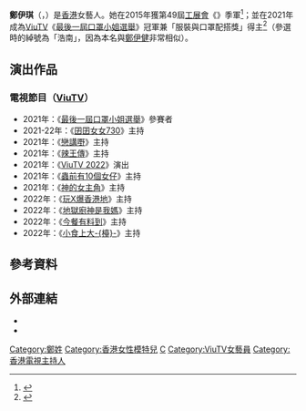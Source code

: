 {{not|鄭伊健|方伊琪|陳浩南}} 
{{藝人 
| 姓名 = 鄭伊琪 
| 類型 = 女藝人 
| 圖片 = 
| 圖片尺寸 = 
| 圖片簡介 = 
| 本名 = 
| 羅馬拼音 = Cheng Yi Ki 
| 英文名 = Wayii Cheng 
| 綽號 = 浩南 
| 國籍 = {{CNHK}} 
| 民族 = 
| 籍貫 = 
| 出生日期 = {{birth date and age|1993|6|25}} 
| 出生地點 = {{BHKG}} 
| 職業 = 模特兒 
| 語言 = 粵語、英文、普通話 
| 教育程度 = 
| 出身地 = {{HKG}} 
| 出道日期 = 2010年 
| 代表作 = 
| 活躍年代 = 2010年至今 
| 經紀公司 = [[ViuTV|ViuTV]]／[[MakerVille|MakerVille]]
| 獎項 = 第49屆[[工展會|工展會]]《{{tsl|yue|工展小姐選舉}}》（2015年）<br> '''季軍''' <hr> [[ViuTV|ViuTV]] 《[[最後一屆口罩小姐選舉|最後一屆口罩小姐選舉]]》 （2021年） <br> 
'''冠軍'''、'''服裝與口罩配搭獎''' <ref>《[http://www.facebook.com/ViuTV.hk/posts/2774672252788178 【浩南都哭了】]》（ViuTV Facebook 貼文，2021年4月11日）</ref> 
}} 
'''鄭伊琪'''（{{lang-en|'''Wayii Cheng'''}}，{{bd|1993年|6月25日}}）是[[香港|香港]]女藝人。她在2015年獲第49屆[[工展會|工展會]]《{{tsl|yue|工展小姐選舉}}》季軍<ref>{{cite web |title=第49屆工展會　工展小姐選舉及攤位設計比賽公佈結果 |url=http://www.cma.org.hk/tc/menu/96/content/2380 |publisher=[[香港中華廠商聯合會|香港中華廠商聯合會]] |accessdate=2021-04-11 |date=2015-01-05}}</ref>；並在2021年成為[[ViuTV|ViuTV]]《[[最後一屆口罩小姐選舉|最後一屆口罩小姐選舉]]》冠軍兼「服裝與口罩配搭獎」得主<ref>{{cite news |title=ViuTV口罩小姐丨「浩南」鄭伊琪成雙料冠軍 亞軍徐蒨寧跳舞上下失守 |url=http://hk.appledaily.com/entertainment/20210411/VMZLNXXZGFFDXG4CGERDP6MUKE/ |accessdate=2021-04-11 |work=[[香港蘋果日報|香港蘋果日報]] |date=2021-04-11}}</ref>（參選時的綽號為「浩南」，因為本名與[[鄭伊健|鄭伊健]]非常相似）。

==演出作品==
===電視節目（[[ViuTV|ViuTV]]）===
*2021年：《[[最後一屆口罩小姐選舉|最後一屆口罩小姐選舉]]》參賽者
*2021-22年：《[[囝囝女女730|囝囝女女730]]》主持
*2021年：《[[晚吹|戀講嘢]]》主持
*2021年：《[[辣王傳|辣王傳]]》主持
*2021年：《[[ViuTV_2022|ViuTV 2022]]》演出
*2021年：《[[蟲前有10個女仔|蟲前有10個女仔]]》主持
*2021年：《[[神的女主角|神的女主角]]》主持
*2022年：《[[玩X爆香港地|玩X爆香港地]]》主持
*2022年：《[[地獄廚神是我媽|地獄廚神是我媽]]》主持
*2022年：《[[今餐有料到|今餐有料到]]》主持
*2022年：《[[小食上大檯|小食上大-{檯}-]]》主持

== 參考資料 == 
{{reflist}} 

==外部連結==
*{{instagram|wayii}}
*{{facebook|wayiichengyiki}}
{{MakerVille}}
{{香港人物小作品}} 
[[Category:鄭姓|Category:鄭姓]]
[[Category:香港女性模特兒|Category:香港女性模特兒]]
[[Category:最後一屆口罩小姐選舉參賽者|C]]
[[Category:ViuTV女藝員|Category:ViuTV女藝員]]
[[Category:香港電視主持人|Category:香港電視主持人]]